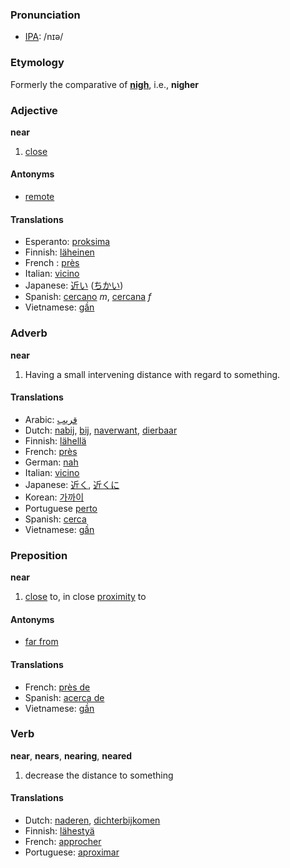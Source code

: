 === Pronunciation ===
*[[w:IPA|IPA]]: /nɪə/

===Etymology===
Formerly the comparative of '''[[nigh]]''', i.e., '''nigher'''

=== Adjective ===
'''near'''

#[[close]]

====Antonyms====

*[[remote]]

====Translations====

*Esperanto: [[proksima]]
*Finnish: [[läheinen]]
*French : [[près]]
*Italian: [[vicino]]
*Japanese: [[近い]] ([[ちかい]])
*Spanish: [[cercano]] ''m'', [[cercana]] ''f''
*Vietnamese: [[gần]]

=== Adverb ===
'''near'''

#Having a small intervening distance with regard to something.

==== Translations ====
*Arabic: [[قريب]]
*Dutch: [[nabij]], [[bij]], [[naverwant]], [[dierbaar]]
*Finnish: [[lähellä]]
*French: [[près]]
*German: [[nah]]
*Italian: [[vicino]]
*Japanese: [[近く]], [[近くに]]
*Korean: [[가까이]]
*Portuguese [[perto]]
*Spanish: [[cerca]]
*Vietnamese: [[gần]]

=== Preposition ===
'''near'''

#[[close]] to, in close [[proximity]] to

==== Antonyms ====
*[[far from]]

==== Translations ====
*French: [[près de]]
*Spanish: [[acerca de]]
*Vietnamese: [[gần]]

=== Verb ===
'''near''', '''nears''', '''nearing''', '''neared'''

# decrease the distance to something

==== Translations ====
*Dutch: [[naderen]], [[dichterbijkomen]]
*Finnish: [[lähestyä]]
*French: [[approcher]]
*Portuguese: [[aproximar]]